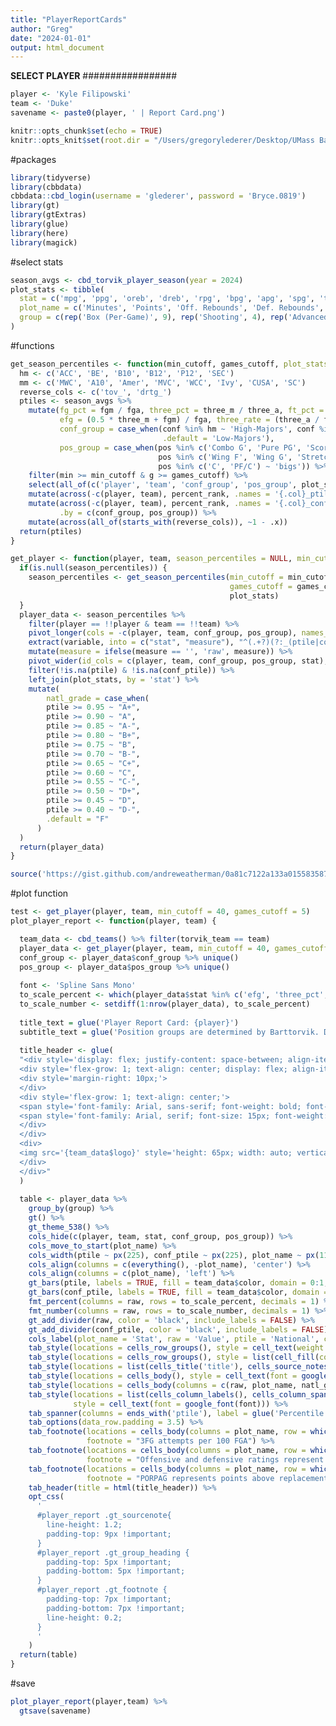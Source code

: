 ```yaml
---
title: "PlayerReportCards"
author: "Greg"
date: "2024-01-01"
output: html_document
---
```

#################
**SELECT PLAYER**
#################
```r
player <- 'Kyle Filipowski'
team <- 'Duke'
savename <- paste0(player, ' | Report Card.png')
```

```r
knitr::opts_chunk$set(echo = TRUE)
knitr::opts_knit$set(root.dir = "/Users/gregorylederer/Desktop/UMass Basketball")
```

#packages
```r
library(tidyverse)
library(cbbdata)
cbbdata::cbd_login(username = 'glederer', password = 'Bryce.0819')
library(gt)
library(gtExtras)
library(glue)
library(here)
library(magick)
```

#select stats
```r
season_avgs <- cbd_torvik_player_season(year = 2024)
plot_stats <- tibble(
  stat = c('mpg', 'ppg', 'oreb', 'dreb', 'rpg', 'bpg', 'apg', 'spg', 'tov', 'efg', 'three_pct', 'ft_pct', 'three_rate', 'ortg', 'drtg', 'usg', 'porpag'),
  plot_name = c('Minutes', 'Points', 'Off. Rebounds', 'Def. Rebounds', 'Rebounds', 'Blocks', 'Assists', 'Steals', 'Turnovers', 'eFG%', '3FG%', 'FT%', '3FGA/FGA', 'Off. Rating', 'Def. Rating', 'Usage', 'PORPAG'),
  group = c(rep('Box (Per-Game)', 9), rep('Shooting', 4), rep('Advanced', 4))
)
```

#functions
```r
get_season_percentiles <- function(min_cutoff, games_cutoff, plot_stats = plot_stats) {
  hm <- c('ACC', 'BE', 'B10', 'B12', 'P12', 'SEC')
  mm <- c('MWC', 'A10', 'Amer', 'MVC', 'WCC', 'Ivy', 'CUSA', 'SC')
  reverse_cols <- c('tov_', 'drtg_')
  ptiles <- season_avgs %>% 
    mutate(fg_pct = fgm / fga, three_pct = three_m / three_a, ft_pct = ftm / fta,
           efg = (0.5 * three_m + fgm) / fga, three_rate = (three_a / fga) * 100,
           conf_group = case_when(conf %in% hm ~ 'High-Majors', conf %in% mm ~ 'Mid-Majors',
                                  .default = 'Low-Majors'),
           pos_group = case_when(pos %in% c('Combo G', 'Pure PG', 'Scoring PG') ~ 'guards',
                                 pos %in% c('Wing F', 'Wing G', 'Stretch 4') ~ 'wings',
                                 pos %in% c('C', 'PF/C') ~ 'bigs')) %>% 
    filter(min >= min_cutoff & g >= games_cutoff) %>% 
    select(all_of(c('player', 'team', 'conf_group', 'pos_group', plot_stats$stat))) %>%
    mutate(across(-c(player, team), percent_rank, .names = '{.col}_ptile'), .by = pos_group) %>% 
    mutate(across(-c(player, team), percent_rank, .names = '{.col}_conf_ptile'),
           .by = c(conf_group, pos_group)) %>% 
    mutate(across(all_of(starts_with(reverse_cols)), ~1 - .x))
  return(ptiles)
}

get_player <- function(player, team, season_percentiles = NULL, min_cutoff = NULL, games_cutoff = NULL) {
  if(is.null(season_percentiles)) {
    season_percentiles <- get_season_percentiles(min_cutoff = min_cutoff,
                                                 games_cutoff = games_cutoff,
                                                 plot_stats)
  }
  player_data <- season_percentiles %>% 
    filter(player == !!player & team == !!team) %>% 
    pivot_longer(cols = -c(player, team, conf_group, pos_group), names_to = "variable", values_to = "value") %>% 
    extract(variable, into = c("stat", "measure"), "^(.+?)(?:_(ptile|conf_ptile))?$") %>% 
    mutate(measure = ifelse(measure == '', 'raw', measure)) %>% 
    pivot_wider(id_cols = c(player, team, conf_group, pos_group, stat), names_from = measure, values_from = value) %>%
    filter(!is.na(ptile) & !is.na(conf_ptile)) %>% 
    left_join(plot_stats, by = 'stat') %>% 
    mutate(
        natl_grade = case_when(
        ptile >= 0.95 ~ "A+",
        ptile >= 0.90 ~ "A",
        ptile >= 0.85 ~ "A-",
        ptile >= 0.80 ~ "B+",
        ptile >= 0.75 ~ "B",
        ptile >= 0.70 ~ "B-",
        ptile >= 0.65 ~ "C+",
        ptile >= 0.60 ~ "C",
        ptile >= 0.55 ~ "C-",
        ptile >= 0.50 ~ "D+",
        ptile >= 0.45 ~ "D",
        ptile >= 0.40 ~ "D-",
        .default = "F"
      )
  )
  return(player_data)
}

source('https://gist.github.com/andreweatherman/0a81c7122a133a015583587573a123ff/raw/4cd6b9db1d39c46e1b93b069bc801e4eac846b19/gt_plt_bar_pct.R')
```

#plot function
```r
test <- get_player(player, team, min_cutoff = 40, games_cutoff = 5)
plot_player_report <- function(player, team) {

  team_data <- cbd_teams() %>% filter(torvik_team == team)
  player_data <- get_player(player, team, min_cutoff = 40, games_cutoff = 5)
  conf_group <- player_data$conf_group %>% unique()
  pos_group <- player_data$pos_group %>% unique()
  
  font <- 'Spline Sans Mono'
  to_scale_percent <- which(player_data$stat %in% c('efg', 'three_pct', 'ft_pct'))
  to_scale_number <- setdiff(1:nrow(player_data), to_scale_percent)
  
  title_text = glue('Player Report Card: {player}')
  subtitle_text = glue('Position groups are determined by Barttorvik. Data through {format(Sys.Date(), "%b %e, %Y")}')
  
  title_header <- glue(
  "<div style='display: flex; justify-content: space-between; align-items: center; background-color: #e2e2e2; padding: 10px; border-radius: 5px;'>
  <div style='flex-grow: 1; text-align: center; display: flex; align-items: center;'>
  <div style='margin-right: 10px;'>
  </div>
  <div style='flex-grow: 1; text-align: center;'>
  <span style='font-family: Arial, sans-serif; font-weight: bold; font-size: 28px; line-height: 1.2;'>{title_text}</span><br>
  <span style='font-family: Arial, serif; font-size: 15px; font-weight: normal; line-height: 1.2;'>{subtitle_text}</span>
  </div>
  </div>
  <div>
  <img src='{team_data$logo}' style='height: 65px; width: auto; vertical-align: middle;'>
  </div>
  </div>"
  )
  
  table <- player_data %>% 
    group_by(group) %>% 
    gt() %>% 
    gt_theme_538() %>% 
    cols_hide(c(player, team, stat, conf_group, pos_group)) %>% 
    cols_move_to_start(plot_name) %>% 
    cols_width(ptile ~ px(225), conf_ptile ~ px(225), plot_name ~ px(110)) %>% 
    cols_align(columns = c(everything(), -plot_name), 'center') %>% 
    cols_align(columns = c(plot_name), 'left') %>% 
    gt_bars(ptile, labels = TRUE, fill = team_data$color, domain = 0:1, digits = 0) %>% 
    gt_bars(conf_ptile, labels = TRUE, fill = team_data$color, domain = 0:1, digits = 0) %>% 
    fmt_percent(columns = raw, rows = to_scale_percent, decimals = 1) %>% 
    fmt_number(columns = raw, rows = to_scale_number, decimals = 1) %>% 
    gt_add_divider(raw, color = 'black', include_labels = FALSE) %>% 
    gt_add_divider(conf_ptile, color = 'black', include_labels = FALSE) %>% 
    cols_label(plot_name = 'Stat', raw = 'Value', ptile = 'National', conf_ptile = conf_group, natl_grade = 'Grade') %>% 
    tab_style(locations = cells_row_groups(), style = cell_text(weight = 'bold')) %>%
    tab_style(locations = cells_row_groups(), style = list(cell_fill(color = 'gray89'),cell_text(font = google_font(font), align = 'center', transform = 'uppercase', size = 20))) %>%
    tab_style(locations = list(cells_title('title'), cells_source_notes()), style = cell_text(font = google_font(font))) %>% 
    tab_style(locations = cells_body(), style = cell_text(font = google_font(font), weight = 400)) %>% 
    tab_style(locations = cells_body(columns = c(raw, plot_name, natl_grade)), style = cell_text(font = google_font(font))) %>%
    tab_style(locations = list(cells_column_labels(), cells_column_spanners()), 
              style = cell_text(font = google_font(font))) %>% 
    tab_spanner(columns = ends_with('ptile'), label = glue('Percentile relative to {pos_group} across...')) %>% 
    tab_options(data_row.padding = 3.5) %>% 
    tab_footnote(locations = cells_body(columns = plot_name, row = which(player_data$plot_name == '3FGA/FGA')),
                 footnote = "3FG attempts per 100 FGA") %>% 
    tab_footnote(locations = cells_body(columns = plot_name, row = which(player_data$plot_name == 'Off. Rating')),
                 footnote = "Offensive and defensive ratings represent points scored/allowed per 100 possessions") %>% 
    tab_footnote(locations = cells_body(columns = plot_name, row = which(player_data$plot_name == 'PORPAG')),
                 footnote = "PORPAG represents points above replacement player at that usage") %>% 
    tab_header(title = html(title_header)) %>% 
    opt_css(
      '
      #player_report .gt_sourcenote{
        line-height: 1.2;
        padding-top: 9px !important;
      }
      #player_report .gt_group_heading {
        padding-top: 5px !important;
        padding-bottom: 5px !important;
      }
      #player_report .gt_footnote {
        padding-top: 7px !important;
        padding-bottom: 7px !important;
        line-height: 0.2;
      }
      '
    )
  return(table)
}
```

#save
```r
plot_player_report(player,team) %>%
  gtsave(savename)
```

